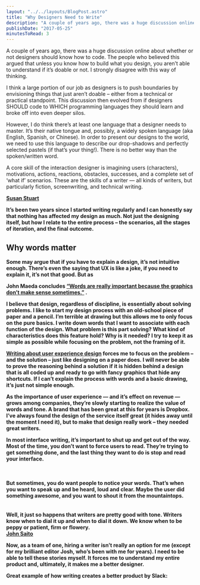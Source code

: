 ```yaml
---
layout: "../../layouts/BlogPost.astro"
title: "Why Designers Need to Write"
description: "A couple of years ago, there was a huge discussion online about whether or not designers should know how to code. The people who believed this argued that unless you know how to build what you design, you aren’t able to understand if it’s doable or not. I strongly disagree with this way of thinking.\n\n\nI think a large portion of our job as designers is to push boundaries by envisioning things that just aren’t doable – either from a technical or practical standpoint. This discussion then evolved f"
publishDate: "2017-05-25"
minutesToRead: 3
---
```


<p>A couple of years ago, there was a huge discussion online about whether or not designers should know how to code. The people who believed this argued that unless you know how to build what you design, you aren’t able to understand if it’s doable or not. I strongly disagree with this way of thinking.</p>
<p>I think a large portion of our job as designers is to push boundaries by envisioning things that just aren’t doable – either from a technical or practical standpoint. This discussion then evolved from if designers SHOULD code to WHICH programming languages they should learn and broke off into even deeper silos.</p>
<p>However, I do think there’s at least one language that a designer needs to master. It’s their native tongue and, possibly, a widely spoken language (aka English, Spanish, or Chinese). In order to present our designs to the world, we need to use this language to describe our drop-shadows and perfectly selected pastels (if that’s your thing!). There is no better way than the spoken/written word.</p>
<div class="blockquote">
</div>
<div>
<p>A core skill of the interaction designer is imagining users (characters), motivations, actions, reactions, obstacles, successes, and a complete set of ‘what if’ scenarios. These are the skills of a writer — all kinds of writers, but particularly fiction, screenwriting, and technical writing. </p>
<strong>
<a href="https://blog.prototypr.io/why-creating-a-ux-is-like-writing-often-more-than-art-288efae9523e?ref="antonsten".com" target="_blank">Susan Stuart </a>
</div>
<p>It’s been two years since I started writing regularly and I can honestly say that nothing has affected my design as much. Not just the designing itself, but how I relate to the entire process – the scenarios, all the stages of iteration, and the final outcome.</p>
<h2 id="why-words-matter">Why words matter</h>
</h2>
<p>Some may argue that if you have to explain a design, it’s not intuitive enough. There’s even the saying that UX is like a joke, if you need to explain it, it’s not that good. But as </p>
<strong>John Maeda</strong>
 concludes 
<a href="https://www.fastcodesign.com/3068938/forget-coding-writing-is-the-new-unicorn-skill?ref="antonsten".com" target="_blank">“Words are really important because the graphics don’t make sense sometimes.”</a>
 .</p>
<p>I believe that design, regardless of discipline, is essentially about solving problems. I like to start my design process with an old-school piece of paper and a pencil. I’m terrible at drawing but this allows me to only focus on the pure basics. I write down words that I want to associate with each function of the design. What problem is this part solving? What kind of characteristics does this feature hold? Why is it needed? I try to keep it as simple as possible while focusing on the problem, not the framing of it.</p>
<a href="https://antonsten.com/books/user-experiences-matter/?ref="antonsten".com" target="_blank">Writing about user experience design</a>
 forces me to focus on the problem – and the solution – just like designing on a paper does. I will never be able to prove the reasoning behind a solution if it is hidden behind a design that is all coded up and ready to go with fancy graphics that hide any shortcuts. If I can’t explain the process with words and a basic drawing, it’s just not simple enough.</p>
<p>As the importance of user experience — and it’s effect on revenue — grows among companies, they’re slowly starting to realize the value of words and tone. A brand that has been great at this for years is Dropbox. I’ve always found the design of the service itself great (it hides away until the moment I need it), but to make that design really work – they needed great writers.</p>
<div class="blockquote">
</div>
<div>
<p>In most interface writing, it’s important to shut up and get out of the way. Most of the time, you don’t want to force users to read. They’re trying to get something done, and the last thing they want to do is stop and read your interface. </p>
<br>
<br>But sometimes, you do want people to notice your words. That’s when you want to speak up and be heard, loud and clear. Maybe the user did something awesome, and you want to shout it from the mountaintops. </br>
<br>
<br>Well, it just so happens that writers are pretty good with tone. Writers know when to dial it up and when to dial it down. We know when to be peppy or patient, firm or flowery. </br>
<strong>
<a href="https://medium.com/dropbox-design/why-your-design-team-should-hire-a-writer-24d55f1e2d4a?ref="antonsten".com" target="_blank">John Saito </a>
</div>
<p>Now, as a team of one, hiring a writer isn’t really an option for me (except for my brilliant editor Josh, who’s been with me for years). I need to be able to tell these stories myself. It forces me to understand my entire product and, ultimately, it makes me a better designer.</p>
<p>Great example of how writing creates a better product by Slack:</p>
<MDXImage src="/images/3d28f28004c3e76aae6be587a01ab592.webp" alt="ow writing creates a better product by Slack - dfceaaebeaab" width={450} height={270} />
